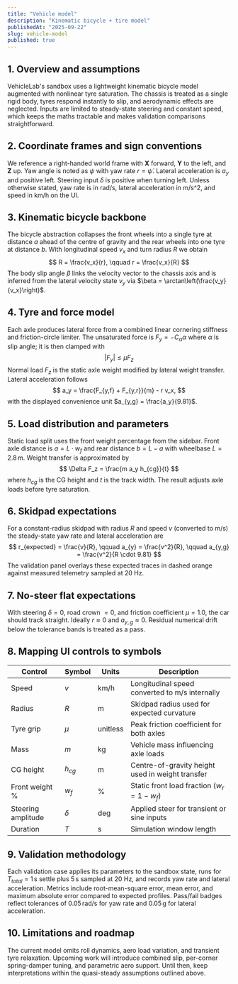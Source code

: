 ```yaml
---
title: "Vehicle model"
description: "Kinematic bicycle + tire model"
publishedAt: "2025-09-22"
slug: vehicle-model
published: true
---
```


## 1. Overview and assumptions

VehicleLab's sandbox uses a lightweight kinematic bicycle model augmented with nonlinear tyre saturation.
The chassis is treated as a single rigid body, tyres respond instantly to slip, and aerodynamic effects are
neglected. Inputs are limited to steady-state steering and constant speed, which keeps the maths tractable
and makes validation comparisons straightforward.

## 2. Coordinate frames and sign conventions

We reference a right-handed world frame with **X** forward, **Y** to the left, and **Z** up. Yaw angle is noted as
$\psi$ with yaw rate $r = \dot{\psi}$. Lateral acceleration is $a_y$ and positive left. Steering input $\delta$ is
positive when turning left. Unless otherwise stated, yaw rate is in rad/s, lateral acceleration in m/s^2, and
speed in km/h on the UI.

## 3. Kinematic bicycle backbone

The bicycle abstraction collapses the front wheels into a single tyre at distance $a$ ahead of the centre of gravity
and the rear wheels into one tyre at distance $b$. With longitudinal speed $v_x$ and turn radius $R$ we obtain
$$
R = \frac{v_x}{r}, \qquad r = \frac{v_x}{R}
$$
The body slip angle $\beta$ links the velocity vector to the chassis axis and is inferred from the lateral velocity
state $v_y$ via $\beta = \arctan\left(\frac{v_y}{v_x}\right)$.

## 4. Tyre and force model

Each axle produces lateral force from a combined linear cornering stiffness and friction-circle limiter.
The unsaturated force is $F_y = -C_\alpha \alpha$ where $\alpha$ is slip angle; it is then clamped with
$$
|F_y| \le \mu F_z
$$
Normal load $F_z$ is the static axle weight modified by lateral weight transfer. Lateral acceleration follows
$$
a_y = \frac{F_{y,f} + F_{y,r}}{m} - r v_x,
$$
with the displayed convenience unit $a_{y,g} = \frac{a_y}{9.81}$.

## 5. Load distribution and parameters

Static load split uses the front weight percentage from the sidebar. Front axle distance is $a = L \cdot w_f$ and
rear distance $b = L - a$ with wheelbase $L = 2.8\,\text{m}$. Weight transfer is approximated by
$$
\Delta F_z = \frac{m a_y h_{cg}}{t}
$$
where $h_{cg}$ is the CG height and $t$ is the track width. The result adjusts axle loads before tyre saturation.

## 6. Skidpad expectations

For a constant-radius skidpad with radius $R$ and speed $v$ (converted to m/s) the steady-state yaw rate and
lateral acceleration are
$$
r_{expected} = \frac{v}{R}, \qquad a_{y} = \frac{v^2}{R}, \qquad a_{y,g} = \frac{v^2}{R \cdot 9.81}
$$
The validation panel overlays these expected traces in dashed orange against measured telemetry sampled at 20 Hz.

## 7. No-steer flat expectations

With steering $\delta = 0$, road crown $= 0$, and friction coefficient $\mu = 1.0$, the car should track straight.
Ideally $r \approx 0$ and $a_{y,g} \approx 0$. Residual numerical drift below the tolerance bands is treated as a pass.

## 8. Mapping UI controls to symbols

| Control | Symbol | Units | Description |
|---------|--------|-------|-------------|
| Speed | $v$ | km/h | Longitudinal speed converted to m/s internally |
| Radius | $R$ | m | Skidpad radius used for expected curvature |
| Tyre grip | $\mu$ | unitless | Peak friction coefficient for both axles |
| Mass | $m$ | kg | Vehicle mass influencing axle loads |
| CG height | $h_{cg}$ | m | Centre-of-gravity height used in weight transfer |
| Front weight % | $w_f$ | % | Static front load fraction ($w_r = 1 - w_f$) |
| Steering amplitude | $\delta$ | deg | Applied steer for transient or sine inputs |
| Duration | $T$ | s | Simulation window length |

## 9. Validation methodology

Each validation case applies its parameters to the sandbox state, runs for $T_{total} = 1\,\text{s}$ settle plus
$5\,\text{s}$ sampled at 20 Hz, and records yaw rate and lateral acceleration. Metrics include root-mean-square error,
mean error, and maximum absolute error compared to expected profiles. Pass/fail badges reflect tolerances of
$0.05\,\text{rad/s}$ for yaw rate and $0.05\,\text{g}$ for lateral acceleration.

## 10. Limitations and roadmap

The current model omits roll dynamics, aero load variation, and transient tyre relaxation. Upcoming work will
introduce combined slip, per-corner spring-damper tuning, and parametric aero support. Until then, keep
interpretations within the quasi-steady assumptions outlined above.
